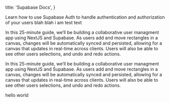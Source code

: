 
  title: 'Supabase Docs',
}

Learn how to use Supabase Auth to handle authentication and authorization of your users blah blah i am test text

<div className="border rounded p-12">

In this 25-minute guide, we’ll be building a collaborative user managment app using NextJS and Supabase.
As users add and move rectangles in a canvas, changes will be automatically synced and persisted, allowing for a canvas that updates in real-time across clients.
Users will also be able to see other users selections, and undo and redo actions.

</div>

In this 25-minute guide, we’ll be building a collaborative user managment app using NextJS and Supabase.
As users add and move rectangles in a canvas, changes will be automatically synced and persisted, allowing for a canvas that updates in real-time across clients.
Users will also be able to see other users selections, and undo and redo actions.

hello world


